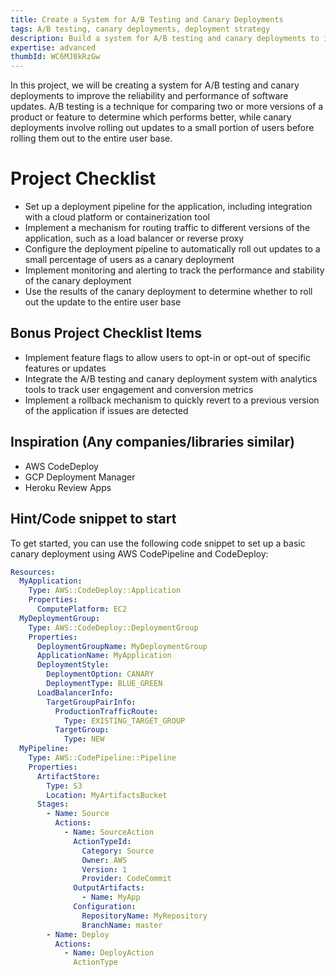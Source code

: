 ```yaml
---
title: Create a System for A/B Testing and Canary Deployments
tags: A/B testing, canary deployments, deployment strategy
description: Build a system for A/B testing and canary deployments to improve the reliability and performance of software updates
expertise: advanced
thumbId: WC6MJ0kRzGw
---
```


In this project, we will be creating a system for A/B testing and canary deployments to improve the reliability and performance of software updates. A/B testing is a technique for comparing two or more versions of a product or feature to determine which performs better, while canary deployments involve rolling out updates to a small portion of users before rolling them out to the entire user base.

<h1>Project Checklist</h1>
<ul>
  <li>
    Set up a deployment pipeline for the application, including integration with
    a cloud platform or containerization tool
  </li>
  <li>
    Implement a mechanism for routing traffic to different versions of the
    application, such as a load balancer or reverse proxy
  </li>
  <li>
    Configure the deployment pipeline to automatically roll out updates to a
    small percentage of users as a canary deployment
  </li>
  <li>
    Implement monitoring and alerting to track the performance and stability of
    the canary deployment
  </li>
  <li>
    Use the results of the canary deployment to determine whether to roll out
    the update to the entire user base
  </li>
</ul>
<h2>Bonus Project Checklist Items</h2>
<ul>
  <li>
    Implement feature flags to allow users to opt-in or opt-out of specific
    features or updates
  </li>
  <li>
    Integrate the A/B testing and canary deployment system with analytics tools
    to track user engagement and conversion metrics
  </li>
  <li>
    Implement a rollback mechanism to quickly revert to a previous version of
    the application if issues are detected
  </li>
</ul>
<h2>Inspiration (Any companies/libraries similar)</h2>
<ul>
  <li>AWS CodeDeploy</li>
  <li>GCP Deployment Manager</li>
  <li>Heroku Review Apps</li>
</ul>
<h2>Hint/Code snippet to start</h2>

To get started, you can use the following code snippet to set up a basic canary deployment using AWS CodePipeline and CodeDeploy:

```yml
Resources:
  MyApplication:
    Type: AWS::CodeDeploy::Application
    Properties:
      ComputePlatform: EC2
  MyDeploymentGroup:
    Type: AWS::CodeDeploy::DeploymentGroup
    Properties:
      DeploymentGroupName: MyDeploymentGroup
      ApplicationName: MyApplication
      DeploymentStyle:
        DeploymentOption: CANARY
        DeploymentType: BLUE_GREEN
      LoadBalancerInfo:
        TargetGroupPairInfo:
          ProductionTrafficRoute:
            Type: EXISTING_TARGET_GROUP
          TargetGroup:
            Type: NEW
  MyPipeline:
    Type: AWS::CodePipeline::Pipeline
    Properties:
      ArtifactStore:
        Type: S3
        Location: MyArtifactsBucket
      Stages:
        - Name: Source
          Actions:
            - Name: SourceAction
              ActionTypeId:
                Category: Source
                Owner: AWS
                Version: 1
                Provider: CodeCommit
              OutputArtifacts:
                - Name: MyApp
              Configuration:
                RepositoryName: MyRepository
                BranchName: master
        - Name: Deploy
          Actions:
            - Name: DeployAction
              ActionType

```
